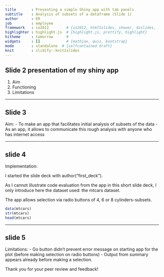 ```yaml
---
title       : Presenting a simple Shiny app with tab panels
subtitle    : Analysis of subsets of a dataframe (Slide 1)
author      : ER
job         : employee
framework   : io2012        # {io2012, html5slides, shower, dzslides, ...}
highlighter : highlight.js  # {highlight.js, prettify, highlight}
hitheme     : tomorrow      # 
widgets     : []            # {mathjax, quiz, bootstrap}
mode        : standalone  # {selfcontained draft}
knit        : slidify::knit2slides
---
```


## Slide 2 presentation of my shiny app

1. Aim
2. Functioning
3. Limitations

---  

## Slide 3

Aim:
- To make an app that facilitates initial analysis of subsets of the data
- As an app, it allows to communicate this rough analysis with anyone who has internet access


---

## slide 4

Implementation:

I started the slide deck with author("first_deck").

As I cannot illustrate code evaluation from the app in this short slide deck, I only introduce here the dataset used: the mtcars dataset.

The app allows selection via radio buttons of 4, 6 or 8 cylinders-subsets.

```r
data(mtcars)
str(mtcars)
head(mtcars)
```

---

## slide 5

Limitations: 
- Go button didn't prevent error message on starting app for the plot (before making selection on radio buttons)
- Output from summary appears already before making a selection.

Thank you for your peer review and feedback!











